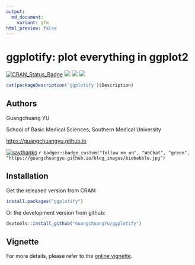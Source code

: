 ```yaml
---
output:
  md_document:
    variant: gfm
html_preview: false
---
```


<!-- README.md is generated from README.Rmd. Please edit that file -->

# ggplotify: plot everything in ggplot2


[![CRAN_Status_Badge](http://www.r-pkg.org/badges/version/ggplotify?color=green)](https://cran.r-project.org/package=ggplotify)
![](http://cranlogs.r-pkg.org/badges/grand-total/ggplotify?color=green)
![](http://cranlogs.r-pkg.org/badges/ggplotify?color=green)
![](http://cranlogs.r-pkg.org/badges/last-week/ggplotify?color=green)



```r
cat(packageDescription('ggplotify')$Description)
```



## Authors

Guangchuang YU 

School of Basic Medical Sciences, Southern Medical University

<https://guangchuangyu.github.io>


[![saythanks](https://img.shields.io/badge/say-thanks-ff69b4.svg)](https://saythanks.io/to/GuangchuangYu)
`r badger::badge_custom("follow me on", "WeChat", "green", "https://guangchuangyu.github.io/blog_images/biobabble.jpg")`



## Installation

Get the released version from CRAN:

```r
install.packages("ggplotify")
```

Or the development version from github:

```r
devtools::install_github("GuangchuangYu/ggplotify")
```

## Vignette

For more details, please refer to the [online vignette](https://cran.r-project.org/package=ggplotify/vignettes/ggplotify.html).
